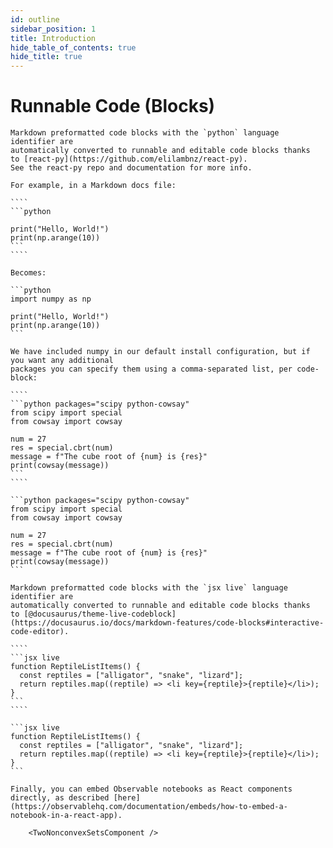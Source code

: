 ```yaml
---
id: outline
sidebar_position: 1
title: Introduction
hide_table_of_contents: true
hide_title: true
---
```



    
# Runnable Code (Blocks)

<Tabs Lazy>

  <TabItem value="python" label="Python code" default >

	Markdown preformatted code blocks with the `python` language identifier are
	automatically converted to runnable and editable code blocks thanks
	to [react-py](https://github.com/elilambnz/react-py).
	See the react-py repo and documentation for more info.

	For example, in a Markdown docs file:

	````
	```python
	
	print("Hello, World!")
	print(np.arange(10))
	```
	````

	Becomes:

	```python
	import numpy as np
	
	print("Hello, World!")
	print(np.arange(10))
	```

	We have included numpy in our default install configuration, but if you want any additional 
	packages you can specify them using a comma-separated list, per code-block:

	````
	```python packages="scipy python-cowsay"
	from scipy import special
	from cowsay import cowsay

	num = 27
	res = special.cbrt(num)
	message = f"The cube root of {num} is {res}"
	print(cowsay(message))
	```
	````

	```python packages="scipy python-cowsay"
	from scipy import special
	from cowsay import cowsay

	num = 27
	res = special.cbrt(num)
	message = f"The cube root of {num} is {res}"
	print(cowsay(message))
	```
  </TabItem>

  <TabItem value="jsx" label="Javascript markup">
	
	Markdown preformatted code blocks with the `jsx live` language identifier are
	automatically converted to runnable and editable code blocks thanks
	to [@docusaurus/theme-live-codeblock](https://docusaurus.io/docs/markdown-features/code-blocks#interactive-code-editor).

	````
	```jsx live
	function ReptileListItems() {
	  const reptiles = ["alligator", "snake", "lizard"];
	  return reptiles.map((reptile) => <li key={reptile}>{reptile}</li>);
	}
	```
	````

	```jsx live
	function ReptileListItems() {
	  const reptiles = ["alligator", "snake", "lizard"];
	  return reptiles.map((reptile) => <li key={reptile}>{reptile}</li>);
	}
	```

  </TabItem>
	

  <TabItem value="observable" label="Observable notebooks">
	
	Finally, you can embed Observable notebooks as React components directly, as described [here](https://observablehq.com/documentation/embeds/how-to-embed-a-notebook-in-a-react-app).

    	<TwoNonconvexSetsComponent />

  </TabItem>

</Tabs>

